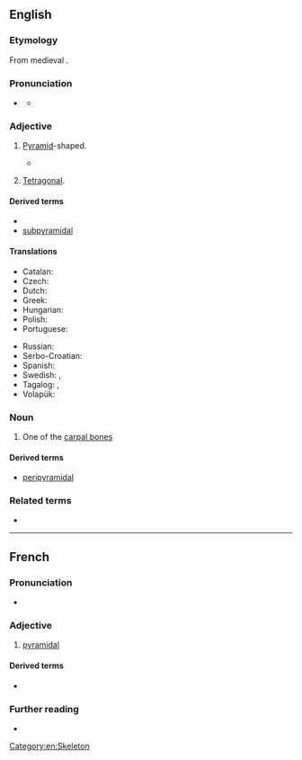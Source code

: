 ==English==

===Etymology===
From medieval {{der|en|la|pyramidalis}}.

===Pronunciation===
* {{enPR|pĭ-rămʹĭ-dəl}} {{IPA|en|/pɪˈɹæm.ɪ.dl̩/}}
** {{audio|en|LL-Q1860 (eng)-Vealhurl-pyramidal.wav|Audio (Reading, Berkshire, UK)}}

===Adjective===
{{en-adj|-}}

# {{lb|en|geometry}} [[pyramid|Pyramid]]-shaped.
#* {{quote-book|1=en|year=1912|author=Sir Arthur Conan Doyle|authorlink=Arthur Conan Doyle|title=The Lost World|url=http://www.gutenberg.org/cache/epub/139/pg139.txt|passage=At one point was an isolated '''pyramidal''' rock, crowned by a great tree, which appeared to be separated by a cleft from the main crag.}}
# {{lb|en|crystallography}} [[tetragonal|Tetragonal]].

====Derived terms====
* {{l|en|pyramidally}}
* [[subpyramidal]]

====Translations====
{{trans-top|pyramid-shaped}}
* Catalan: {{t|ca|piramidal}}
* Czech: {{t|cs|pyramidový}}
* Dutch: {{t|nl|piramidaal}}
* Greek: {{t+|el|πυραμιδικός|m}}
* Hungarian: {{t|hu|piramidális}}
* Polish: {{t+|pl|piramidalny}}
* Portuguese: {{t+|pt|piramidal}}
{{trans-mid}}
* Russian: {{t+|ru|пирамида́льный}}
* Serbo-Croatian: {{t+|sh|pȉramidālan}}
* Spanish: {{t|es|piramidal}}
* Swedish: {{t+|sv|pyramidal}}, {{t|sv|pyramidformad}}
* Tagalog: {{t|tl|tagiluin}}, {{t|tl|gunong}}
* Volapük: {{t+|vo|piramidik}}
{{trans-bottom}}

===Noun===
{{en-noun}}

# {{lb|en|anatomy}} One of the [[carpal bone]]s

====Derived terms====
* [[peripyramidal]]

===Related terms===
* {{l|en|cuneiform}}

[[Category:en:Skeleton]]

----

==French==

===Pronunciation===
* {{audio|fr|LL-Q150 (fra)-Vaulque-pyramidal.wav|Audio}}

===Adjective===
{{fr-adj}}

# [[#English|pyramidal]]

====Derived terms====
* {{l|fr|vente pyramidale}}

===Further reading===
* {{R:TLFi}}